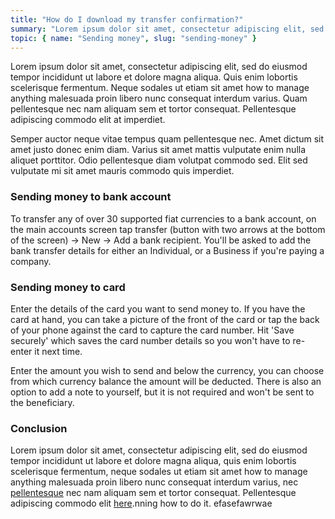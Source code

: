 ```yaml
---
title: "How do I download my transfer confirmation?"
summary: "Lorem ipsum dolor sit amet, consectetur adipiscing elit, sed do eiusmod tempor incididunt ut labore et dolore magna aliqua."
topic: { name: "Sending money", slug: "sending-money" }
---
```


Lorem ipsum dolor sit amet, consectetur adipiscing elit, sed do eiusmod tempor incididunt ut labore et dolore magna aliqua. Quis enim lobortis scelerisque fermentum. Neque sodales ut etiam sit amet how to manage anything malesuada proin libero nunc consequat interdum varius. Quam pellentesque nec nam aliquam sem et tortor consequat. Pellentesque adipiscing commodo elit at imperdiet.

Semper auctor neque vitae tempus quam pellentesque nec. Amet dictum sit amet justo donec enim diam. Varius sit amet mattis vulputate enim nulla aliquet porttitor. Odio pellentesque diam volutpat commodo sed. Elit sed vulputate mi sit amet mauris commodo quis imperdiet.

### Sending money to bank account

To transfer any of over 30 supported fiat currencies to a bank account, on the main accounts screen tap transfer (button with two arrows at the bottom of the screen) → New → Add a bank recipient. You'll be asked to add the bank transfer details for either an Individual, or a Business if you're paying a company.

### Sending money to card

Enter the details of the card you want to send money to. If you have the card at hand, you can take a picture of the front of the card or tap the back of your phone against the card to capture the card number. Hit 'Save securely' which saves the card number details so you won't have to re-enter it next time.

Enter the amount you wish to send and below the currency, you can choose from which currency balance the amount will be deducted. There is also an option to add a note to yourself, but it is not required and won't be sent to the beneficiary.

### Conclusion

Lorem ipsum dolor sit amet, consectetur adipiscing elit, sed do eiusmod tempor incididunt ut labore et dolore magna aliqua, quis enim lobortis scelerisque fermentum, neque sodales ut etiam sit amet how to manage anything malesuada proin libero nunc consequat interdum varius, nec [pellentesque](#0) nec nam aliquam sem et tortor consequat. Pellentesque adipiscing commodo elit [here](#0).nning how to do it. efasefawrwae
